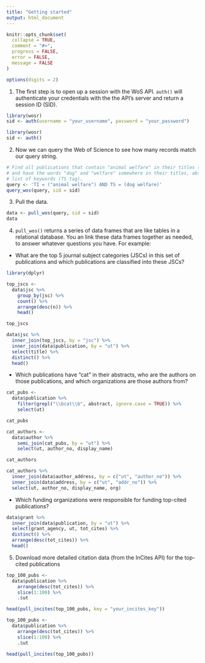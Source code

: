 ```yaml
---
title: "Getting started"
output: html_document
---
```


```r
knitr::opts_chunk$set(
  collapse = TRUE,
  comment = "#>",
  progress = FALSE,
  error = FALSE, 
  message = FALSE
)

options(digits = 2)
```

1. The first step is to open up a session with the WoS API. `auth()` will authenticate your credentials with the the API's server and return a session ID (SID).

```r
library(wosr)
sid <- auth(username = "your_username", password = "your_password")
```

```r
library(wosr)
sid <- auth()
```

2. Now we can query the Web of Science to see how many records match our query string.

```r
# Find all publications that contain "animal welfare" in their titles (TI tag)
# and have the words "dog" and "welfare" somewhere in their titles, abstracts, or
# list of keywords (TS tag).
query <- 'TI = ("animal welfare") AND TS = (dog welfare)'
query_wos(query, sid = sid)
```

3. Pull the data.

```r
data <- pull_wos(query, sid = sid)
data
```

4. `pull_wos()` returns a series of data frames that are like tables in a relational database. You an link these data frames together as needed, to answer whatever questions you have. For example:

- What are the top 5 journal subject categories (JSCs) in this set of publications and which publications are classified into these JSCs?

```r
library(dplyr)

top_jscs <- 
  data$jsc %>% 
    group_by(jsc) %>% 
    count() %>% 
    arrange(desc(n)) %>% 
    head()

top_jscs
```

```r
data$jsc %>% 
  inner_join(top_jscs, by = "jsc") %>% 
  inner_join(data$publication, by = "ut") %>% 
  select(title) %>% 
  distinct() %>% 
  head()
```

- Which publications have "cat" in their abstracts, who are the authors on those publications, and which organizations are those authors from?

```r
cat_pubs <- 
  data$publication %>% 
    filter(grepl("\\bcat\\b", abstract, ignore.case = TRUE)) %>% 
    select(ut)

cat_pubs
```

```r
cat_authors <- 
  data$author %>% 
    semi_join(cat_pubs, by = "ut") %>% 
    select(ut, author_no, display_name)

cat_authors
```

```r
cat_authors %>% 
  inner_join(data$author_address, by = c("ut", "author_no")) %>% 
  inner_join(data$address, by = c("ut", "addr_no")) %>% 
  select(ut, author_no, display_name, org)
```

- Which funding organizations were responsible for funding top-cited publications?

```r
data$grant %>% 
  inner_join(data$publication, by = "ut") %>% 
  select(grant_agency, ut, tot_cites) %>% 
  distinct() %>% 
  arrange(desc(tot_cites)) %>% 
  head()
```

5. Download more detailed citation data (from the InCites API) for the top-cited publications

```r
top_100_pubs <- 
  data$publication %>% 
    arrange(desc(tot_cites)) %>% 
    slice(1:100) %>% 
    .$ut

head(pull_incites(top_100_pubs, key = "your_incites_key"))
```

```r
top_100_pubs <- 
  data$publication %>% 
    arrange(desc(tot_cites)) %>% 
    slice(1:100) %>% 
    .$ut

head(pull_incites(top_100_pubs))
```

